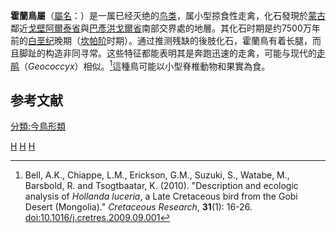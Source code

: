 {{Automatic taxobox
| taxon = Hollanda
| fossil_range = [[白堊紀|白堊紀]]後期，{{fossil range|75}}
| image = Hollanda luceria 2021.jpg
| image_caption = 复原图
| authority = Bell ''et al.'', 2010
| type_species = '''光亮霍蘭鳥<br />''Hollanda luceria'''''
| type_species_authority = Bell ''et al.'', 2010
}}

'''霍蘭鳥屬'''（[[學名|屬名]]：{{lang|la|''Hollanda''}}）是一属已经灭绝的[[鸟类|鸟类]]，属小型掠食性走禽，化石發現於[[蒙古|蒙古]]鄰近[[戈壁阿爾泰省|戈壁阿爾泰省]]與[[巴彥洪戈爾省|巴彥洪戈爾省]]南部交界處的{{le|西戈约特组|Barun Goyot Formation}}地層。其化石时期是约7500万年前的[[白垩纪|白垩纪]]晚期（[[坎帕阶|坎帕阶]]时期）。通过推测残缺的後肢化石，霍蘭鳥有着长腿，而且脚趾的构造非同寻常。这些特征都能表明其是奔跑迅速的走禽，可能与现代的[[走鹃|走鹃]]（''Geococcyx''）相似。<ref name=belletal2009>Bell, A.K., Chiappe, L.M., Erickson, G.M., Suzuki, S., Watabe, M., Barsbold, R. and Tsogtbaatar, K. (2010). "Description and ecologic analysis of ''Hollanda luceria'', a Late Cretaceous bird from the Gobi Desert (Mongolia)." ''Cretaceous Research'', '''31'''(1): 16-26. doi:10.1016/j.cretres.2009.09.001</ref>這種鳥可能以小型脊椎動物和果實為食。

==参考文献==
{{reflist}}
{{Paraves|B.}}
{{taxonbar}}

[[Category:白垩纪鸟类|H]]
[[Category:上白垩纪恐龍|H]]
[[Category:2010年描述的分类群|H]]
[[分類:今鳥形類|分類:今鳥形類]]